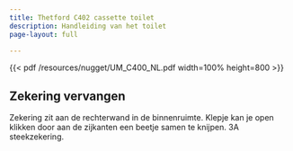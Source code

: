 ```yaml
---
title: Thetford C402 cassette toilet
description: Handleiding van het toilet
page-layout: full

---
```


{{< pdf /resources/nugget/UM_C400_NL.pdf width=100% height=800 >}}

## Zekering vervangen

Zekering zit aan de rechterwand in de binnenruimte. Klepje kan je open klikken door aan de zijkanten een beetje samen te knijpen. 3A steekzekering.

